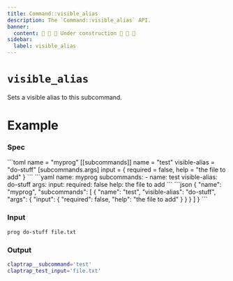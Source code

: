 ```yaml
---
title: Command::visible_alias
description: The `Command::visible_alias` API.
banner:
  content: 🚧 🚧 🚧 Under construction 🚧 🚧 🚧
sidebar:
  label: visible_alias
---
```



# `visible_alias` <LinkButton href="https://docs.rs/clap/latest/clap/struct.Command.html#method.visible_alias" icon="open-book" variant="minimal"></LinkButton>

<Badge text="since 0.1.0" size="small" />

Sets a visible alias to this subcommand.

# Example

### Spec

<Tabs syncKey="format">
  <TabItem label="TOML">
```toml
name = "myprog"
[[subcommands]]
name = "test"
visible-alias = "do-stuff"
[subcommands.args]
input = { required = false, help = "the file to add" }
```
  </TabItem>
  <TabItem label="YAML">
```yaml
name: myprog
subcommands:
- name: test
  visible-alias: do-stuff
  args:
    input:
      required: false
      help: the file to add
```
  </TabItem>
  <TabItem label="JSON">
```json
{
  "name": "myprog",
  "subcommands": [
    {
      "name": "test",
      "visible-alias": "do-stuff",
      "args": {
        "input": {
          "required": false,
          "help": "the file to add"
        }
      }
    }
  ]
}
```
  </TabItem>
</Tabs>

### Input

```bash
prog do-stuff file.txt
```

### Output

```bash
claptrap__subcommand='test'
claptrap_test_input='file.txt'
```
